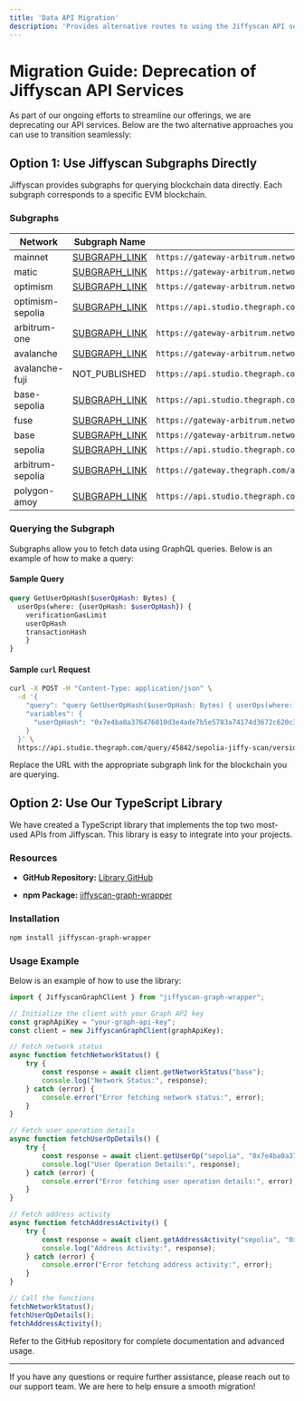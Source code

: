 ```yaml
---
title: 'Data API Migration'
description: 'Provides alternative routes to using the Jiffyscan API service'
---
```


# Migration Guide: Deprecation of Jiffyscan API Services

As part of our ongoing efforts to streamline our offerings, we are deprecating our API services. Below are the two alternative approaches you can use to transition seamlessly:

## Option 1: Use Jiffyscan Subgraphs Directly

Jiffyscan provides subgraphs for querying blockchain data directly. Each subgraph corresponds to a specific EVM blockchain.

### Subgraphs

| Network          | Subgraph Name                                                                                                                         | Subgraph Endpoint                                                                                                             |
| ---------------- | ------------------------------------------------------------------------------------------------------------------------------------- | ----------------------------------------------------------------------------------------------------------------------------- |
| mainnet          | [SUBGRAPH\_LINK](https://thegraph.com/explorer/subgraphs/FrwziBsTDBogUj57ts4U1kx5X5hDMkpX5STpUXphomyV?view=Query\&chain=arbitrum-one) | `https://gateway-arbitrum.network.thegraph.com/api/{API_KEY}/subgraphs/id/FrwziBsTDBogUj57ts4U1kx5X5hDMkpX5STpUXphomyV`       |
| matic            | [SUBGRAPH\_LINK](https://thegraph.com/explorer/subgraphs/Ga4gCEvJGuu7Y2oXCbpa3R9KMNBXWYLg1kJPxnfeu5fb?view=Query\&chain=arbitrum-one) | `https://gateway-arbitrum.network.thegraph.com/api/{API_KEY}/subgraphs/id/Ga4gCEvJGuu7Y2oXCbpa3R9KMNBXWYLg1kJPxnfeu5fb`       |
| optimism         | [SUBGRAPH\_LINK](https://thegraph.com/explorer/subgraphs/HxvH1S81KFam6J7etqtxngjLPhZMS5QcHKwPa7LVz1no?view=Query\&chain=arbitrum-one) | `https://gateway-arbitrum.network.thegraph.com/api/{API_KEY}/subgraphs/id/HxvH1S81KFam6J7etqtxngjLPhZMS5QcHKwPa7LVz1no`       |
| optimism-sepolia | [SUBGRAPH\_LINK](https://thegraph.com/explorer/subgraphs/AZR6rSiFMk3bTU4EhYKpTxYuAXNcU9m354nPbnp9JMcT?view=Query\&chain=arbitrum-one) | `https://api.studio.thegraph.com/query/45842/opt-sep-jiffy-scan/version/latest`                                               |
| arbitrum-one     | [SUBGRAPH\_LINK](https://thegraph.com/explorer/subgraphs/4YM6vwSP4Mx38qXsVh6TFyrWrKgm7zvX4mFGPS2L6afk?view=Query\&chain=arbitrum-one) | `https://gateway-arbitrum.network.thegraph.com/api/{API_KEY}/subgraphs/id/4YM6vwSP4Mx38qXsVh6TFyrWrKgm7zvX4mFGPS2L6afk`       |
| avalanche        | [SUBGRAPH\_LINK](https://thegraph.com/explorer/subgraphs/ALNXErAtAfjQU8TP39nitk6ej9ZtrDYmnXRYRdWiFuGZ?view=Query\&chain=arbitrum-one) | `https://gateway-arbitrum.network.thegraph.com/api/{API_KEY}/subgraphs/id/ALNXErAtAfjQU8TP39nitk6ej9ZtrDYmnXRYRdWiFuGZ`       |
| avalanche-fuji   | NOT\_PUBLISHED                                                                                                                        | `https://api.studio.thegraph.com/query/45842/avalanche-fuji-jiffy-scan/version/latest/`                                       |
| base-sepolia     | [SUBGRAPH\_LINK](https://thegraph.com/explorer/subgraphs/FiEADiC5WBsZ7jSgLdAQSzFR44zAt7jeT51bpaGVDxdi?view=Query\&chain=arbitrum-one) | `https://api.studio.thegraph.com/query/45842/base-sep-jiffy-scan/version/latest`                                              |
| fuse             | [SUBGRAPH\_LINK](https://thegraph.com/explorer/subgraphs/86D6T6o7YmB5MrSJhMU2Syeqt7r927yecSYcmJrpkTXn?view=Query\&chain=arbitrum-one) | `https://gateway-arbitrum.network.thegraph.com/api/{API_KEY}/subgraphs/id/86D6T6o7YmB5MrSJhMU2Syeqt7r927yecSYcmJrpkTXn`       |
| base             | [SUBGRAPH\_LINK](https://thegraph.com/explorer/subgraphs/9KToKxWC5uRS5ecCFgAxrScDPU2rVMy3hp7abAkt6BED?view=Query\&chain=arbitrum-one) | `https://gateway-arbitrum.network.thegraph.com/api/{API_KEY}/subgraphs/id/9KToKxWC5uRS5ecCFgAxrScDPU2rVMy3hp7abAkt6BED`       |
| sepolia          | [SUBGRAPH\_LINK](https://thegraph.com/explorer/subgraphs/2M32xcbPjStNzTUe8vhtQ29aDyRgb6TfeezA68kHohtM?view=Query\&chain=arbitrum-one) | `https://api.studio.thegraph.com/query/45842/sepolia-jiffy-scan/version/latest`                                               |
| arbitrum-sepolia | [SUBGRAPH\_LINK](https://thegraph.com/explorer/subgraphs/8bh2bxiNysQJtqwp1HbEMKPpKDYe5JYGnykGTpmprDWZ?view=Query\&chain=arbitrum-one) | `https://gateway.thegraph.com/api/1afd1a1d48e26c2c6fed3465adb9b876/subgraphs/id/8bh2bxiNysQJtqwp1HbEMKPpKDYe5JYGnykGTpmprDWZ` |
| polygon-amoy     | [SUBGRAPH\_LINK](https://thegraph.com/explorer/subgraphs/7Nfkhneum5YhB9FKGG6xs3KrmkZHiaDZxLQwiuMxaEYT?view=Query\&chain=arbitrum-one) | `https://api.studio.thegraph.com/query/24129/polygon-amoy-jiffy-scan/version/latest`                                          |

### Querying the Subgraph

Subgraphs allow you to fetch data using GraphQL queries. Below is an example of how to make a query:

#### Sample Query

```graphql
query GetUserOpHash($userOpHash: Bytes) {
  userOps(where: {userOpHash: $userOpHash}) {
    verificationGasLimit
    userOpHash
    transactionHash
    }
}
```

#### Sample `curl` Request

```bash
curl -X POST -H "Content-Type: application/json" \
  -d '{
    "query": "query GetUserOpHash($userOpHash: Bytes) { userOps(where: {userOpHash: $userOpHash}) { userOpHash transactionHash } }",
    "variables": {
      "userOpHash": "0x7e4ba0a376476010d3e4ade7b5e5783a74174d3672c620c3148ddcc0f3a58e01"
    }
  }' \
  https://api.studio.thegraph.com/query/45842/sepolia-jiffy-scan/version/latest
```

Replace the URL with the appropriate subgraph link for the blockchain you are querying.

## Option 2: Use Our TypeScript Library

We have created a TypeScript library that implements the top two most-used APIs from Jiffyscan. This library is easy to integrate into your projects.

### Resources

* **GitHub Repository:** [Library GitHub](https://github.com/jiffy-labs/graph-wrapper)

* **npm Package:** [jiffyscan-graph-wrapper](https://www.npmjs.com/package/jiffyscan-graph-wrapper)

### Installation

```bash
npm install jiffyscan-graph-wrapper
```

### Usage Example

Below is an example of how to use the library:

```typescript
import { JiffyscanGraphClient } from "jiffyscan-graph-wrapper";

// Initialize the client with your Graph API key
const graphApiKey = "your-graph-api-key";
const client = new JiffyscanGraphClient(graphApiKey);

// Fetch network status
async function fetchNetworkStatus() {
    try {
        const response = await client.getNetworkStatus("base");
        console.log("Network Status:", response);
    } catch (error) {
        console.error("Error fetching network status:", error);
    }
}

// Fetch user operation details
async function fetchUserOpDetails() {
    try {
        const response = await client.getUserOp("sepolia", "0x7e4ba0a376476010d3e4ade7b5e5783a74174d3672c620c3148ddcc0f3a58e01");
        console.log("User Operation Details:", response);
    } catch (error) {
        console.error("Error fetching user operation details:", error);
    }
}

// Fetch address activity
async function fetchAddressActivity() {
    try {
        const response = await client.getAddressActivity("sepolia", "0x2bbac9aad155c87343070feedfd03a855c77e695", 1, 0, 0, 0);
        console.log("Address Activity:", response);
    } catch (error) {
        console.error("Error fetching address activity:", error);
    }
}

// Call the functions
fetchNetworkStatus();
fetchUserOpDetails();
fetchAddressActivity();
```

Refer to the GitHub repository for complete documentation and advanced usage.

***

If you have any questions or require further assistance, please reach out to our support team. We are here to help ensure a smooth migration!
